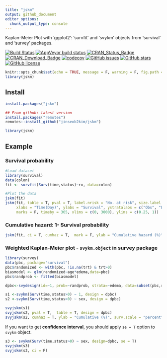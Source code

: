 ```yaml
---
title: "jskm"
output: github_document
editor_options: 
  chunk_output_type: console
---
```


Kaplan-Meier Plot with 'ggplot2': 'survfit' and 'svykm' objects from 'survival' and 'survey' packages.

[![Build Status](https://travis-ci.org/jinseob2kim/jskm.svg?branch=master)](https://travis-ci.org/jinseob2kim/jskm)
[![AppVeyor build status](https://ci.appveyor.com/api/projects/status/github/jinseob2kim/jskm?branch=master&svg=true)](https://ci.appveyor.com/project/jinseob2kim/jskm)
[![CRAN\_Status\_Badge](https://www.r-pkg.org/badges/version/jskm)](https://cran.r-project.org/package=jskm)
[![CRAN\_Download\_Badge](https://cranlogs.r-pkg.org/badges/jskm)](https://CRAN.R-project.org/package=jskm)
[![codecov](https://codecov.io/github/jinseob2kim/jskm/branch/master/graphs/badge.svg)](https://codecov.io/github/jinseob2kim/jskm)
[![GitHub issues](https://img.shields.io/github/issues/jinseob2kim/jskm.svg)](https://github.com/jinseob2kim/jskm/issues)
[![GitHub stars](https://img.shields.io/github/stars/jinseob2kim/jskm.svg)](https://github.com/jinseob2kim/jskm/stargazers)
[![GitHub license](https://img.shields.io/github/license/jinseob2kim/jskm.svg)](https://github.com/jinseob2kim/jskm/blob/master/LICENSE)

```r
knitr::opts_chunk$set(echo = TRUE, message = F, warning = F, fig.path = "man/figures/README-")
library(jskm)
```


## Install
```r
install.packages("jskm")

## From github: latest version
install.packages("remotes")
remotes::install_github("jinseob2kim/jskm")

library(jskm)
```


## Example

### Survival probability
```r
#Load dataset
library(survival)
data(colon)
fit <- survfit(Surv(time,status)~rx, data=colon)

#Plot the data
jskm(fit)
jskm(fit, table = T, pval = T, label.nrisk = "No. at risk", size.label.nrisk = 8, 
     xlabs = "Time(Day)", ylabs = "Survival", ystratalabs = c("Obs", "Lev", "Lev + 5FU"), ystrataname = "rx",
     marks = F, timeby = 365, xlims = c(0, 3000), ylims = c(0.25, 1))
```

### Cumulative hazard: 1- Survival probability
```r
jskm(fit, ci = T, cumhaz = T,  mark = F, ylab = "Cumulative hazard (%)", surv.scale = "percent", pval =T, pval.size = 6, pval.coord = c(300, 0.7))
```


### Weighted Kaplan-Meier plot - `svykm.object` in **survey** package

```r
library(survey)
data(pbc, package="survival")
pbc$randomized <- with(pbc, !is.na(trt) & trt>0)
biasmodel <- glm(randomized~age*edema,data=pbc)
pbc$randprob <- fitted(biasmodel)

dpbc<-svydesign(id=~1, prob=~randprob, strata=~edema, data=subset(pbc,randomized))

s1 <-svykm(Surv(time,status>0) ~ 1, design = dpbc)
s2 <-svykm(Surv(time,status>0) ~ sex, design = dpbc)

svyjskm(s1)
svyjskm(s2, pval = T,  table = T, design = dpbc)
svyjskm(s2, cumhaz = T, ylab = "Cumulative (%)", surv.scale = "percent", pval = T, design = dpbc, pval.coord = c(300, 0.7)) 
```

If you want to get **confidence interval**, you should apply `se = T` option to `svykm` object.

```r
s3 <- svykm(Surv(time,status>0) ~ sex, design=dpbc, se = T)
svyjskm(s3)
svyjskm(s3, ci = F)
```

